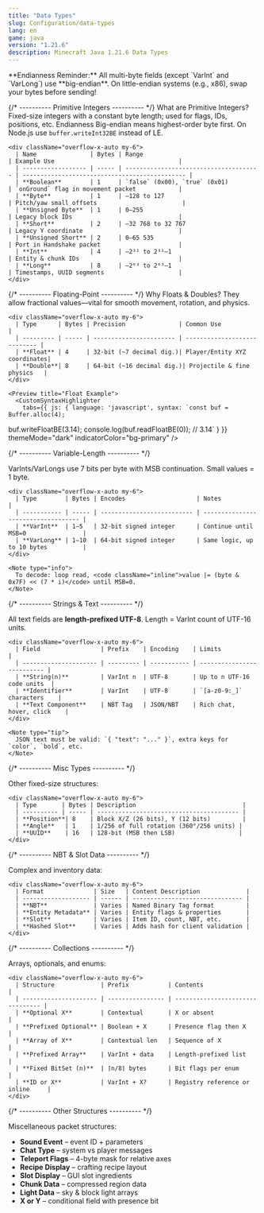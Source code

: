 ```yaml
---
title: "Data Types"
slug: Configuration/data-types
lang: en
game: java
version: "1.21.6"
description: Minecraft Java 1.21.6 Data Types
---
```


<Note type="warning">
    **Endianness Reminder:** All multi-byte fields (except `VarInt` and `VarLong`) use **big-endian**. On little-endian systems (e.g., x86), swap your bytes before sending!
</Note>

<Tabs defaultValue="primitive" orientation="vertical" className="gap-6">
  <TabsList className="space-x-2 bg-card p-1 rounded-lg" />

  {/* ---------- Primitive Integers ---------- */}
  <TabsContent value="primitive" className="p-4">
    <Steps>
      <Step>
        <StepTitle>What are Primitive Integers?</StepTitle>
        <StepContent>
          Fixed-size integers with a constant byte length; used for flags, IDs, positions, etc.
        </StepContent>
      </Step>
      <Step>
        <StepTitle>Endianness</StepTitle>
        <StepContent>
          Big-endian means highest-order byte first. On Node.js use <code className="inline">buffer.writeInt32BE</code> instead of LE.
        </StepContent>
      </Step>
    </Steps>

    <div className="overflow-x-auto my-6">
      | Name               | Bytes | Range                                  | Example Use                                   |
      | ------------------ | ----- | -------------------------------------- | ---------------------------------------------- |
      | **Boolean**        | 1     | `false` (0x00), `true` (0x01)         | `onGround` flag in movement packet            |
      | **Byte**           | 1     | –128 to 127                           | Pitch/yaw small offsets                        |
      | **Unsigned Byte**  | 1     | 0–255                                 | Legacy block IDs                              |
      | **Short**          | 2     | –32 768 to 32 767                     | Legacy Y coordinate                           |
      | **Unsigned Short** | 2     | 0–65 535                              | Port in Handshake packet                      |
      | **Int**            | 4     | –2³¹ to 2³¹–1                         | Entity & chunk IDs                            |
      | **Long**           | 8     | –2⁶³ to 2⁶³–1                        | Timestamps, UUID segments                     |
    </div>
  </TabsContent>

  {/* ---------- Floating-Point ---------- */}
  <TabsContent value="floating" className="p-4">
    <Steps>
      <Step>
        <StepTitle>Why Floats & Doubles?</StepTitle>
        <StepContent>
          They allow fractional values—vital for smooth movement, rotation, and physics.
        </StepContent>
      </Step>
    </Steps>

    <div className="overflow-x-auto my-6">
      | Type      | Bytes | Precision               | Common Use                   |
      | --------- | ----- | ----------------------- | ---------------------------- |
      | **Float** | 4     | 32-bit (~7 decimal dig.)| Player/Entity XYZ coordinates|
      | **Double**| 8     | 64-bit (~16 decimal dig.)| Projectile & fine physics   |
    </div>

    <Preview title="Float Example">
      <CustomSyntaxHighlighter
        tabs={{ js: { language: 'javascript', syntax: `const buf = Buffer.alloc(4);
buf.writeFloatBE(3.14);
console.log(buf.readFloatBE(0)); // 3.14` } }}
        themeMode="dark"
        indicatorColor="bg-primary"
      />
    </Preview>
  </TabsContent>

  {/* ---------- Variable-Length ---------- */}
  <TabsContent value="varint" className="p-4">
    <p>VarInts/VarLongs use 7 bits per byte with MSB continuation. Small values = 1 byte.</p>

    <div className="overflow-x-auto my-6">
      | Type        | Bytes | Encodes                    | Notes                               |
      | ----------- | ----- | -------------------------- | ----------------------------------- |
      | **VarInt**  | 1–5   | 32-bit signed integer      | Continue until MSB=0                |
      | **VarLong** | 1–10  | 64-bit signed integer      | Same logic, up to 10 bytes          |
    </div>

    <Note type="info">
      To decode: loop read, <code className="inline">value |= (byte & 0x7F) << (7 * i)</code> until MSB=0.
    </Note>
  </TabsContent>

  {/* ---------- Strings & Text ---------- */}
  <TabsContent value="string" className="p-4">
    <p>All text fields are <strong>length-prefixed UTF-8</strong>. Length = VarInt count of UTF-16 units.</p>

    <div className="overflow-x-auto my-6">
      | Field                 | Prefix    | Encoding    | Limits                     |
      | --------------------- | --------- | ----------- | -------------------------- |
      | **String(n)**         | VarInt n  | UTF-8       | Up to n UTF-16 code units  |
      | **Identifier**        | VarInt    | UTF-8       | `[a-z0-9:_]` characters    |
      | **Text Component**    | NBT Tag   | JSON/NBT    | Rich chat, hover, click    |
    </div>

    <Note type="tip">
      JSON text must be valid: `{ "text": "..." }`, extra keys for `color`, `bold`, etc.
    </Note>
  </TabsContent>

  {/* ---------- Misc Types ---------- */}
  <TabsContent value="misc" className="p-4">
    <p>Other fixed-size structures:</p>

    <div className="overflow-x-auto my-6">
      | Type       | Bytes | Description                              |
      | ---------- | ----- | ---------------------------------------- |
      | **Position**| 8    | Block X/Z (26 bits), Y (12 bits)         |
      | **Angle**   | 1    | 1/256 of full rotation (360°/256 units) |
      | **UUID**    | 16   | 128-bit (MSB then LSB)                  |
    </div>
  </TabsContent>

  {/* ---------- NBT & Slot Data ---------- */}
  <TabsContent value="nbtslot" className="p-4">
    <p>Complex and inventory data:</p>

    <div className="overflow-x-auto my-6">
      | Format              | Size   | Content Description             |
      | ------------------- | ------ | ------------------------------- |
      | **NBT**             | Varies | Named Binary Tag format         |
      | **Entity Metadata** | Varies | Entity flags & properties       |
      | **Slot**            | Varies | Item ID, count, NBT, etc.       |
      | **Hashed Slot**     | Varies | Adds hash for client validation |
    </div>
  </TabsContent>

  {/* ---------- Collections ---------- */}
  <TabsContent value="collections" className="p-4">
    <p>Arrays, optionals, and enums:</p>

    <div className="overflow-x-auto my-6">
      | Structure             | Prefix           | Contents                         |
      | --------------------- | ---------------- | -------------------------------- |
      | **Optional X**        | Contextual       | X or absent                      |
      | **Prefixed Optional** | Boolean + X      | Presence flag then X             |
      | **Array of X**        | Contextual len   | Sequence of X                    |
      | **Prefixed Array**    | VarInt + data    | Length-prefixed list             |
      | **Fixed BitSet (n)**  | ⌈n/8⌉ bytes      | Bit flags per enum               |
      | **ID or X**           | VarInt + X?      | Registry reference or inline     |
    </div>
  </TabsContent>

  {/* ---------- Other Structures ---------- */}
  <TabsContent value="others" className="p-4">
    <p>Miscellaneous packet structures:</p>
    <ul className="list-disc pl-6 my-4 space-y-2">
      <li><strong>Sound Event</strong> – event ID + parameters</li>
      <li><strong>Chat Type</strong> – system vs player messages</li>
      <li><strong>Teleport Flags</strong> – 4-byte mask for relative axes</li>
      <li><strong>Recipe Display</strong> – crafting recipe layout</li>
      <li><strong>Slot Display</strong> – GUI slot ingredients</li>
      <li><strong>Chunk Data</strong> – compressed region data</li>
      <li><strong>Light Data</strong> – sky & block light arrays</li>
      <li><strong>X or Y</strong> – conditional field with presence bit</li>
    </ul>
  </TabsContent>
</Tabs>

